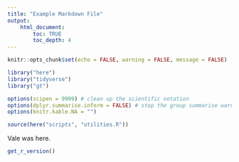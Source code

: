 ---
title: "Example Markdown File"
output:
    html_document:
        toc: TRUE
        toc_depth: 4
---

```{r setup, include = FALSE}
knitr::opts_chunk$set(echo = FALSE, warning = FALSE, message = FALSE)

library("here")
library("tidyverse")
library("gt")

options(scipen = 9999) # clean up the scientific notation
options(dplyr.summarise.inform = FALSE) # stop the group summarise warning
options(knitr.kable.NA = "")

source(here("scripts", "utilities.R"))

```

Vale was here.

```{r}
get_r_version()
```
